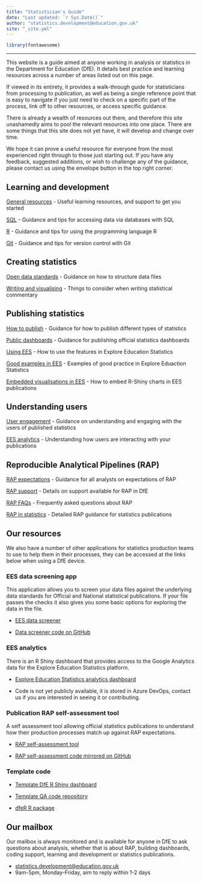 ```yaml
---
title: "Statistician's Guide"
date: "Last updated: `r Sys.Date()`"
author: "statistics.development@education.gov.uk"
site: "_site.yml"
---
```


```r
library(fontawesome)

```

---

This website is a guide aimed at anyone working in analysis or statistics in the Department for Education (DfE). It details best practice and learning resources across a number of areas listed out on this page.

If viewed in its entirety, it provides a walk-through guide for statisticians from processing to publication, as well as being a single reference point that is easy to navigate if you just need to check on a specific part of the process, link off to other resources, or access specific guidance.

There is already a wealth of resources out there, and therefore this site unashamedly aims to pool the relevant resources into one place. There are some things that this site does not yet have, it will develop and change over time. 

We hope it can prove a useful resource for everyone from the most experienced right through to those just starting out. If you have any feedback, suggested additions, or wish to challenge any of the guidance, please contact us using the envelope button in the top right corner.


## Learning and development

[General resources](learning-development/learning-development.html)
- Useful learning resources, and support to get you started

[SQL](learning-development/sql.html)
- Guidance and tips for accessing data via databases with SQL

[R](learning-development/r.html)
- Guidance and tips for using the programming language R

[Git](learning-development/git.html)
- Guidance and tips for version control with Git

## Creating statistics

[Open data standards](creating-statistics/ud.html)
- Guidance on how to structure data files

[Writing and visualising](creating-statistics/cd.html)
- Things to consider when writing statistical commentary

## Publishing statistics

[How to publish](publishing-statistics/pub.html)
- Guidance for how to publish different types of statistics

[Public dashboards](publishing-statistics/dashboards.html)
- Guidance for publishing official statistics dashboards

[Using EES](publishing-statistics/ees.html)
- How to use the features in Explore Education Statistics

[Good examples in EES](publishing-statistics/examples.html)
- Examples of good practice in Explore Eduaction Statistics

[Embedded visualisations in EES](publishing-statistics/embedded-charts.html)
- How to embed R-Shiny charts in EES publications

## Understanding users

[User engagement](understanding-users/user-eng.html)
- Guidance on understanding and engaging with the users of published statistics

[EES analytics](understanding-users/user_analytics.html)
- Understanding how users are interacting with your publications

## Reproducible Analytical Pipelines (RAP)

[RAP expectations](RAP/rap-expectations.html)
- Guidance for all analysts on expectations of RAP

[RAP support](RAP/rap-managers.html)
- Details on support available for RAP in DfE

[RAP FAQs](RAP/rap-faq.html)
- Frequently asked questions about RAP

[RAP in statistics](RAP/rap-statistics.html)
- Detailed RAP guidance for statistics publications

## Our resources



We also have a number of other applications for statistics production teams to use to help them in their processes, they can be accessed at the links below when using a DfE device.



### EES data screening app



This application allows you to screen your data files against the underlying data standards for Official and National statistical publications. If your file passes the checks it also gives you some basic options for exploring the data in the file.

 - [EES data screener](https://rsconnect/rsc/dfe-published-data-qa/){target="_blank" rel="noopener noreferrer"}

 - [Data screener code on GitHub](https://github.com/dfe-analytical-services/dfe-published-data-qa){target="_blank" rel="noopener noreferrer"}



### EES analytics



There is an R Shiny dashboard that provides access to the Google Analytics data for the Explore Education Statistics platform.

 - [Explore Education Statistics analytics dashboard](https://rsconnect/rsc/ees-analytics/){target="_blank" rel="noopener noreferrer"}

 - Code is not yet publicly available, it is stored in Azure DevOps, contact us if you are interested in seeing it or contributing.



### Publication RAP self-assessment tool



A self assessment tool allowing official statistics publications to understand how their production processes match up against RAP expectations.

 - [RAP self-assessment tool](https://rsconnect/rsc/publication-self-assessment/){target="_blank" rel="noopener noreferrer"}

 - [RAP self-assessment code mirrored on GitHub](https://github.com/dfe-analytical-services/publication-self-assessment-copy){target="_blank" rel="noopener noreferrer"}



### Template code

- [Template DfE R Shiny dashboard](https://github.com/dfe-analytical-services/shiny-template){target="_blank" rel="noopener noreferrer"}

- [Template QA code repository](https://github.com/dfe-analytical-services/automated-data-qa){target="_blank" rel="noopener noreferrer"}

- [dfeR R package](https://github.com/dfe-analytical-services/dfeR){target="_blank" rel="noopener noreferrer"}

## Our mailbox

Our mailbox is always monitored and is available for anyone in DfE to ask questions about analysis, whether that is about RAP, building dashboards, coding support, learning and development or statistics publications.

- [statistics.development@education.gov.uk](mailto:statistics.development@education.gov.uk)
- 9am-5pm, Monday-Friday, aim to reply within 1-2 days
